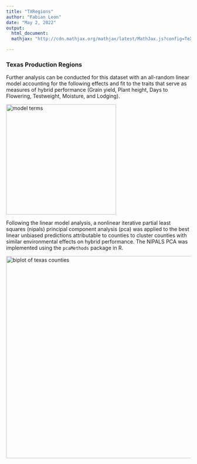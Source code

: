 ```yaml
---
title: "TXRegions"
author: "Fabian Leon"
date: "May 2, 2022"
output: 
  html_document:
  mathjax: "http://cdn.mathjax.org/mathjax/latest/MathJax.js?config=TeX-AMS-MML_HTMLorMML"

---
```


### Texas Production Regions

Further analysis can be conducted for this dataset with an all-random linear model accounting for the following effects and fit to the traits that serve as measures of hybrid performance (Grain yield, Plant height, Days to Flowering, Testweight, Moisture, and Lodging). 

<img src="images/randommodel.png" alt="model terms" width="300"/>


Following the linear model analysis, a nonlinear iterative partial least squares (nipals) principal component analysis (pca) was applied to the best linear unbiased predictions attributable to counties to cluster counties with similar environmental effects on hybrid performance. The NIPALS PCA was implemented using the `pcaMethods` package in R.

<img src="images/regionsPCA.png" alt="biplot of texas counties" width="550"/>









